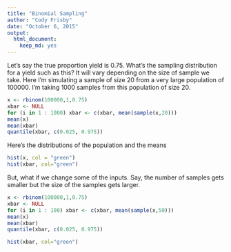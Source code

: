 ```yaml
---
title: "Binomial Sampling"
author: "Cody Frisby"
date: "October 6, 2015"
output: 
  html_document: 
    keep_md: yes
---
```

Let's say the true proportion yield is 0.75. 
What's the sampling distribution for a yield such as this?
It will vary depending on the size of sample we take.
Here I'm simulating a sample of size 20 from a very large population
of 100000.  I'm taking 1000 samples from this population of size 20.
```r
x <- rbinom(100000,1,0.75)
xbar <- NULL
for (i in 1 : 1000) xbar <- c(xbar, mean(sample(x,20)))
mean(x)
mean(xbar)
quantile(xbar, c(0.025, 0.975))
```

Here's the distributions of the population and the means
```r
hist(x, col = "green")
hist(xbar, col="green")
```

But, what if we change some of the inputs.  Say, the number of samples gets smaller but the size of the samples gets larger.
```r
x <- rbinom(100000,1,0.75)
xbar <- NULL
for (i in 1 : 100) xbar <- c(xbar, mean(sample(x,50)))
mean(x)
mean(xbar)
quantile(xbar, c(0.025, 0.975))
```

```r
hist(xbar, col="green")
```
